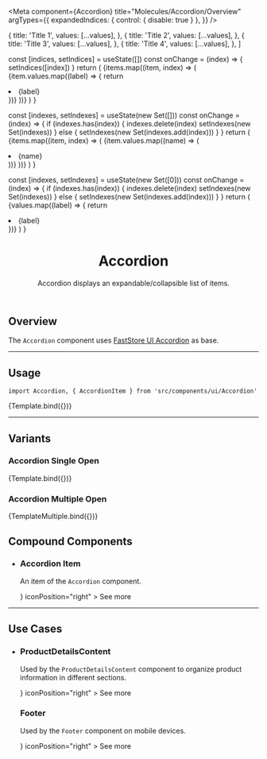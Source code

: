 

<Meta
  component={Accordion}
  title="Molecules/Accordion/Overview"
  argTypes={{
    expandedIndices: { control: { disable: true } },
  }}
/>


  {
    title: 'Title 1',
    values: [...values],
  },
  {
    title: 'Title 2',
    values: [...values],
  },
  {
    title: 'Title 3',
    values: [...values],
  },
  {
    title: 'Title 4',
    values: [...values],
  },
]

  const [indices, setIndices] = useState([])
  const onChange = (index) => {
    setIndices([index])
  }
  return (
    <Accordion expandedIndices={indices} onChange={onChange}>
      {items.map((item, index) => (
        <AccordionItem
          key={item.title}
          isExpanded={indices.includes(index)}
          buttonLabel={item.title}
        >
          <UIList>
            {item.values.map((label) => {
              return <li key={label}>{label}</li>
            })}
          </UIList>
        </AccordionItem>
      ))}
    </Accordion>
  )
}

  const [indexes, setIndexes] = useState(new Set([]))
  const onChange = (index) => {
    if (indexes.has(index)) {
      indexes.delete(index)
      setIndexes(new Set(indexes))
    } else {
      setIndexes(new Set(indexes.add(index)))
    }
  }
  return (
    <Accordion expandedIndices={indexes} onChange={onChange}>
      {items.map((item, index) => (
        <AccordionItem
          key={item.title}
          isExpanded={indexes.has(index)}
          buttonLabel={item.title}
        >
          <UIList>
            {item.values.map((name) => (
              <li key={name}>{name}</li>
            ))}
          </UIList>
        </AccordionItem>
      ))}
    </Accordion>
  )
}

  const [indexes, setIndexes] = useState(new Set([0]))
  const onChange = (index) => {
    if (indexes.has(index)) {
      indexes.delete(index)
      setIndexes(new Set(indexes))
    } else {
      setIndexes(new Set(indexes.add(index)))
    }
  }
  return (
    <Accordion expandedIndices={indexes} onChange={onChange}>
      <AccordionItem isExpanded={indexes.has(0)} buttonLabel="Title 1">
        <UIList>
          {values.map((label) => {
            return <li key={label}>{label}</li>
          })}
        </UIList>
      </AccordionItem>
    </Accordion>
  )
}

<header>

# Accordion

Accordion displays an expandable/collapsible list of items.

</header>

## Overview

The `Accordion` component uses [FastStore UI Accordion](https://www.faststore.dev/reference/ui/molecules/Accordion) as base.

---

## Usage

`import Accordion, { AccordionItem } from 'src/components/ui/Accordion'`

<Canvas>
  <Story name="default">{Template.bind({})}</Story>
</Canvas>

<ArgsTable story="default" />

---

## Variants

### Accordion Single Open

<Canvas>
  <Story name="overview-default">{Template.bind({})}</Story>
</Canvas>

### Accordion Multiple Open

<Canvas>
  <Story name="overview-multiple-expanded">{TemplateMultiple.bind({})}</Story>
</Canvas>

## Compound Components

<section className="sbdocs-list">
  <ul className="sbdocs-ul-row">
    <li>
      <div>
        <div style={{ width: '50%', height: '180px', paddingTop: '20px' }}>
          <TemplateOneItem />
        </div>
      </div>
      <article className="sbdocs-list-text">
        <h3>Accordion Item</h3>
        <p>
          An item of the <code>Accordion</code> component.
        </p>
        <UILinkButton
          size="small"
          variant="tertiary"
          href="../?path=/docs/molecules-accordion-accordionitem--default-story"
          icon={<Icon name="ArrowRight" width="18" height="18" weight="bold" />}
          iconPosition="right"
        >
          See more
        </UILinkButton>
      </article>
    </li>
  </ul>
</section>

---

## Use Cases

<section className="sbdocs-list">
  <ul className="sbdocs-ul-row">
    <li>
      <article className="sbdocs-list-text">
        <h3>ProductDetailsContent</h3>
        <p>
          Used by the <code>ProductDetailsContent</code> component to organize
          product information in different sections.
        </p>
        <UILinkButton
          size="small"
          variant="tertiary"
          href="../?path=/docs/organisms-productdetailscontent--default-story"
          icon={<Icon name="ArrowRight" width="18" height="18" weight="bold" />}
          iconPosition="right"
        >
          See more
        </UILinkButton>
      </article>
      <article className="sbdocs-list-text">
        <h3>Footer</h3>
        <p>
          Used by the <code>Footer</code> component on mobile devices.
        </p>
        <UILinkButton
          size="small"
          variant="tertiary"
          href="../?path=/docs/organisms-footer--default-story"
          icon={<Icon name="ArrowRight" width="18" height="18" weight="bold" />}
          iconPosition="right"
        >
          See more
        </UILinkButton>
      </article>
    </li>
  </ul>
</section>

